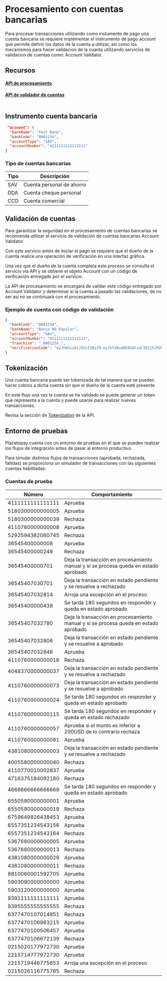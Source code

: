 # Procesamiento con cuentas bancarias

 Para procesar transacciones utilizando como instumento de pago una cuenta bancaria se requiere implementar el instrumento de pago account que permite definir los datos de la cuenta a utilizar, asi como los mecanismos para hacer validacion de la cuanta utilizando servicios de validacion de cuentas como: Account Validator.


## Recursos

#### [API de procesamiento](/gateway/api-reference/processing-api)
#### [API de validador de cuentas](/gateway/api-reference/account-validator)

<pre>
</pre>

## Instrumento cuenta bancaria

```json
 "account": {
  "bankName": "Test Bank",
  "bankCode": "0001234",
  "accountType": "SAV",
  "accountNumber": "4111111111111111"
}
```

### Tipo de cuentas bancarias

Tipo | Descripción
---------|----------
 SAV | Cuenta personal de ahorro 
 DDA | Cuenta cheque personal 
 CCD | Cuenta comercial


##  Validación de cuentas 

Para garantizar la seguridad en el procesamiento de cuentas bancarias se recomienda utilizar el servicio de validación de cuentas bancarias Account Validator.

Con este servicio antes de iniciar el pago se requiere que el dueño de la cuenta realice una operación de verificación en una interfaz gráfica.

Una vez que el dueño de la cuenta completa este proceso se consulta el servicio via API y se obtiene el objeto Account con un código de verificación entregado por el servicio.

La API de procesamiento se encargará de validar este código entregado por Account Validator y determinar si la cuenta a pasado las validaciones, de no ser así no se continuará con el procesamiento.

### Ejemplo de cuenta con código de validación

```json
{
  "bankCode": "0001234",
  "bankName": "Banco NO Popular",
  "accountType": "SAV",
  "accountNumber": "4111111111111111",
  "franchise": "_0001234_",
  "verificationCode": "eyJhbGciOiJSUzI1NiJ9.eyJhY2NvdW50SGFzaCI6IjhlM2Q0NDg0ZjIwOTc2ODBmNDA4YzEyMmQ0ZjJiZTdiMDM3YTUzMzIzNmEwNTdmZjdjMzJhMDYwNjFkY2M5MTU0YmRmNGEyOTViNmE4MDUwMmE5N2RiYWFmZGU0YTE2ZmU1MDM0MTQzMTQ2MmFjY2I0N2I5MmIyN2I3MDM2YjQ4Iiwib25UZXN0IjpmYWxzZSwic2VydmljZSI6InBsYWlkIiwiZXhwIjoxNzEzNTYxMDE1fQ.FcEj-HRdf1V6Ypl8db5p7auI_6MTdMrGK34H2u3LeA0KBLzJHc86rFufRsdCqlRoCLc2TuKmxzWVin6QEMtqtxasoeMUqhXo81rhBtHEA0Flj_XNiAFhcP8IEn2dJV8-60oscvSfbVRBKN_5Lk3HqLWNqe0ECDJROWm9lXdYf2tZCukuMWPvVPc91Fg9kO2qHH1wrcc7G_JRdy09LQlAs_MS5_sLdEkFLsS5o5RxwNsknWUkUZuljMlz8Z8vd8GxKg7V5iaBh8r3djsQXJ_EFzk9XLv8P0Ca2MoQ9X1yEVa8HHEdRjlB9OKm7u7_1HyjqAKb_XwWYaRESHrAXC0opQ"
}
```

## Tokenización

Una cuenta bancaria puede ser tokenizada de tal manera que se pueden hacer cobros a dicha cuenta sin que el dueño de la cuenta esté presente.

En este flujo una vez la cuenta se ha validado se puede generar un token que representa a la cuenta y puede usarse para realizar nuevas transacciones.

Revisa la sección de  [Tokenization](/gateway/api-reference/tokenization) de la API.

## Entorno de pruebas

Placetopay cuenta con un entorno de pruebas en el que se pueden realizar los flujos de integración antes de pasar al entorno productivo.

Para simular distintos flujos de transacciones (aprobada, rechazada, fallidas) se proporciona un simulador de transacciones con las siguientes cuentas habilitadas:


### Cuentas de prueba

Número | Comportamiento
----------|---------
4111111111111111 | Aprueba
5180300000000005 | Aprueba
5180300000000039 | Rechaza
4110760000000008 | Aprueba
5292594382060745 | Rechaza
36545400000008 | Aprueba
36545400000248 | Rechaza
36545400000701 | Deja la transacción en procesamiento manual y si se procesa queda en estado aprobado
36545407030701 | Deja la transacción en estado pendiente y se resuelve a rechazado
36545407032814 | Arroja una excepción en el proceso
36545400000438 | Se tarda 180 segundos en responder y queda en estado aprobado
36545407032780 | Deja la transacción en procesamiento manual y si se procesa queda en estado aprobado
36545407032806 | Deja la transacción en estado pendiente y se resuelve a aprobado
36545407032848 | Aprueba
4110760000000016 | Rechaza
4048370000000037 | Deja la transacción en estado pendiente y se resuelve a rechazado
4110760000000073 | Deja la transacción en estado pendiente y se resuelve a aprobado
4110760000000024 | Se tarda 180 segundos en responder y queda en estado aprobado
4110760000000115 | Se tarda 180 segundos en responder y queda en estado rechazado
4110760000000057 | Aprueba si el monto es inferior a 200USD de lo contrario rechaza
4110760000000081 | Aprueba
4381080000000003 | Deja la transacción en estado pendiente y se resuelve a rechazado
4005580000000040 | Rechaza
4110770010002837 | Aprueba
4716375184092180 | Rechaza
4666666666666669 | Se tarda 180 segundos en responder y queda en estado aprobado
6550590000000001 | Aprueba
6550590000000019 | Rechaza
6759649826438453 | Aprueba
6557351234543156 | Aprueba
6557351234543164 | Rechaza
5367680000000005 | Aprueba
5367680000000013 | Rechaza
4381080000000029 | Aprueba
4381080000000011 | Rechaza
8810060001592705 | Aprueba
5903090000000000 | Aprueba
5903120000000000 | Aprueba
9391111111111111 | Aprueba
9395555555555555 | Rechaza
6377470107014851 | Rechaza
6377470106963215 | Aprueba
6377470100506457 | Aprueba
6377470106672139 | Rechaza
0215020177972730 | Aprueba
2215714777972730 | Aprueba
2215719446775653 | Arroja una excepción en el proceso
0215026116775785 | Rechaza